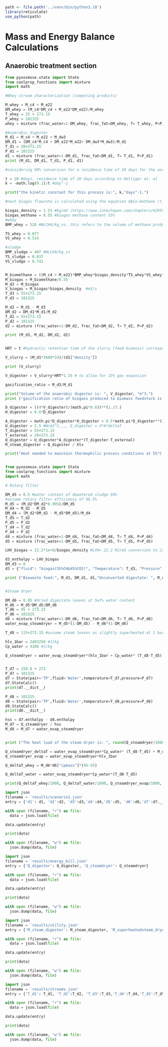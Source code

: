 ```r
path <- file.path('../venv/bin/python3.10')
library(reticulate)
use_python(path)
```


# Mass and Energy Balance Calculations

## Anaerobic treatment section

```python
from pyxosmose.state import State
from coolprop_functions import mixture
import math

#Whey stream characterization (competing products)

M_whey = M_c4 + M_e22
DM_whey = (M_c4*DM_c4 + M_e22*DM_e22)/M_whey
T_whey = 25 + 273.15
P_whey = 101325
whey = mixture (frac_water=1-DM_whey, frac_fat=DM_whey, T= T_whey, P=P_whey)

#Anaerobic digester 
M_d1 = M_c4 + M_e22 + M_dw3
DM_d1 = (DM_c4*M_c4 + DM_e22*M_e22+ DM_dw3*M_dw3)/M_d1
T_d1 = 20+273.15
P_d1 = 101325
d1 = mixture (frac_water=1-DM_d1, frac_fat=DM_d1, T= T_d1, P=P_d1)
print (M_d1, DM_d1, T_d1, P_d1, d1)

#considering 90% conversion for a residence time of 20 days for the anaerobic digester (1.728x10^6 seconds) solving this equation for k (the kinetic constant) $Biogas (t) = [Biowaste]_0 (1-e^{-kt})$ 

t = 20 #days, residence time of 20 days according to Holliger et. al
k = -math.log(0.1)/t #day^-1 

print("the kinetic constant for this process is:", k,"days^-1.")

#next biogas flowrate is calculated using the equation $Bio-methane (t) = \sum_{i=1}^{n} Flow(i) BMP(i) TS(i) VS(i) (1-e^{-k_it})$ 

biogas_density = 1.15 #kg/m3 (https://www.intechopen.com/chapters/62959)
biogas_methane = 0.55 #biogas methane content 55%
#whey
BMP_whey = 526 #NLCH4/kg_vs, this refers to the volume of methane produced per kg VS hence should be corrected using methane fraction to volume of biogas 

TS_whey = 0.077
VS_whey = 0.514

#sludge
BMP_sludge = 407 #NLCH4/kg_vs
TS_sludge = 0.037 
VS_sludge = 0.742


M_biomethane = ((M_c4 + M_e22)*BMP_whey*biogas_density*TS_whey*VS_whey*(1-math.exp(-k*t)))/1000 + (M_dw3*biogas_density*BMP_sludge*TS_sludge*VS_sludge*(1-math.exp(-k*t)))/1000
M_biogas = M_biomethane/0.55
M_d3 = M_biogas 
V_biogas = M_biogas*biogas_density  #m3/s
T_d3 = 55+273.15
P_d3 = 101325

M_d2 = M_d1 - M_d3
DM_d2 = DM_d1*M_d1/M_d2
T_d2 = 55+273.15
P_d2 = 101325
d2 = mixture (frac_water=1-DM_d2, frac_fat=DM_d2, T= T_d2, P=P_d2)

print (M_d3, M_d2, DM_d2, d2)


HRT = t #hydraulic retention time of the slurry (feed biomass) corresponds to the residence time 20 days

V_slurry = (M_d1*3600*24)/(d1["density"])

print (V_slurry)

V_digester = V_slurry*HRT*1.15 # to allow for 15% gas expansion

gasification_ratio = M_d3/M_d1 

print("Volume of the anaerobic digester is: ", V_digester, "m^3.")
print ("gasification ratio of biogass produced to biomass feedstock is:", gasification_ratio, "kg/kg.")

D_digester = ((4*V_digester)/(math.pi*0.6))**(1./3.)
H_digester = 0.6*D_digester

A_digester = math.pi*D_digester*H_digester + 0.5*math.pi*D_digester**(2.)
U_digester = 2.5 #W/m2°C,,,, Q_digester = U*A*deltaT
T_digester = 55+273.15
T_external = 20+273.15
Q_digester = U_digester*A_digester*(T_digester-T_external)
M_steam_digester = Q_digester / hlv

print("Heat needed to maintain thermophilic process conditions at 55°C is:", Q_digester/1000, "kW.")



```


```python
from pyxosmose.state import State
from coolprop_functions import mixture
import math

# Rotary filter

DM_d5 = 0.5 #water content of dewatered sludge 50%
#assume rotary filter efficiency of 99.5%
M_d5 = (M_d2*DM_d2*0.995)/DM_d5
M_d4 = M_d2 - M_d5
DM_d4 = (M_d2*DM_d2 - M_d5*DM_d5)/M_d4
T_d5 = T_d2
P_d5 = P_d2
T_d4 = T_d2
P_d4 = P_d2
d4 = mixture (frac_water=1-DM_d4, frac_fat=DM_d4, T= T_d4, P=P_d4)
d5 = mixture (frac_water=1-DM_d5, frac_fat=DM_d5, T= T_d5, P=P_d5)

LHV_biogas = 22.2*1e+6/biogas_density #LVH= 22.2 MJ/m3 conversion to J/kg

d3_enthalpy = LHV_biogas
DM_d3 = 0
d3 = {"fluid": "biogas(55%CH&45%CO2)", "Temperature": T_d3, "Pressure": P_d3, "enthalpy": d3_enthalpy }

print ("Biowaste feed:", M_d1, DM_d1, d1,"Unconverted digestate: ", M_d2, DM_d2,d2 ,"Biogas: ",M_d3, DM_d3, d3, "Dewatered sludge: ",M_d5, DM_d5, d5,"Wastewater: ", M_d4, DM_d4, d4)


#Steam dryer

DM_d6 = 0.95 #dried digestate leaves at 5wt% water content
M_d6 = M_d5*DM_d5/DM_d6
T_d6 = 95 + 273.15
P_d6 = 101325
d6 = mixture (frac_water=1-DM_d6, frac_fat=DM_d6, T= T_d6, P=P_d6)
water_evap_steamdryer = M_d5*(1-DM_d5) - M_d6*(1-DM_d6)

T_d8 = 115+273.15 #assume steam leaves as slightly superheated at 1 bar

hlv_1bar = 2403250 #J/kg
Cp_water = 4200 #J/kg

Q_steamdryer = water_evap_steamdryer*(hlv_1bar + Cp_water* (T_d8-T_d5)) + M_d6*d6["cpmass"]*(T_d6-T_d5) 


T_d7 = 150.0 + 273
P_d7 = 101325
d7 = State(pair='TP',fluid='Water',temperature=T_d7,pressure=P_d7)
d7.StateCalc()
print(d7.__dict__)

P_d8 = 101325
d8 = State(pair='TP',fluid='Water',temperature=T_d8,pressure=P_d8)
d8.StateCalc()
print(d8.__dict__)

hss = d7.enthalpy - d8.enthalpy
M_d7 = Q_steamdryer / hss
M_d8 = M_d7 + water_evap_steamdryer


print ("The heat load of the steam dryer is: ", round(Q_steamdryer/1000,2), "kW","This requires:", round( M_d7,2), "kg/s of superheated steam that can evaporate the excess water content, heat the solid digestate to 95°C, and still leave as a slightly superheated stream")
````
```python

Q_steamdryer_deltaT = water_evap_steamdryer*Cp_water* (T_d8-T_d5) + M_d6*d6["cpmass"]*(T_d6-T_d5)
Q_steamdryer_evap = water_evap_steamdryer*hlv_1bar

Q_deltaT_whey = M_d6*d6["cpmass"]*(95-55)

Q_deltaT_water = water_evap_steamdryer*Cp_water*(T_d8-T_d5)

print(Q_deltaT_whey/1000, Q_deltaT_water/1000, Q_steamdryer_evap/1000, Q_steamdryer/1000 )
```


```python
import json
filename = 'results/scenario1.json'
entry = {'d1': d1, 'd2':d2, 'd3':d3,'d4':d4,'d5':d5, 'd6':d6,'d7':d7.__dict__,'d8':d8.__dict__}

with open (filename, "r") as file:
  data = json.load(file)

data.update(entry)

print(data)

with open (filename, "w") as file:
  json.dump(data, file)
```



```python
import json
filename = 'results/energy_bill.json'
entry = {'Q_digester': Q_digester, 'Q_steamdryer': Q_steamdryer}

with open (filename, "r") as file:
  data = json.load(file)

data.update(entry)

print(data)

with open (filename, "w") as file:
  json.dump(data, file)
```


```python
import json
filename = 'results/utility.json'
entry = {'M_steam_digester': M_steam_digester, 'M_superheatedsteam_dryer': M_d7}

with open (filename, "r") as file:
  data = json.load(file)

data.update(entry)

print(data)

with open (filename, "w") as file:
  json.dump(data, file)
```

```python
import json
filename = 'results/streams.json'
entry = {'T_d1': T_d1, 'T_d2':T_d2, 'T_d3':T_d3,'T_d4':T_d4,'T_d5':T_d5, 'T_d6':T_d6,'T_d7':T_d7,'T_d8':T_d8, 'P_d1': P_d1, 'P_d2':P_d2, 'P_d3':P_d3,'P_d4':P_d4,'P_d5':P_d5, 'P_d6':P_d6,'P_d7':P_d7,'P_d8':P_d8, 'M_d1': M_d1, 'M_d2':M_d2, 'M_d3':M_d3,'M_d4':M_d4,'M_d5':M_d5, 'M_d6':M_d6,'M_d7':M_d7,'M_d8':M_d8, "V_digester": V_digester, "gasification_ratio":gasification_ratio}

with open (filename, "r") as file:
  data = json.load(file)

data.update(entry)

print(data)

with open (filename, "w") as file:
  json.dump(data, file)
```